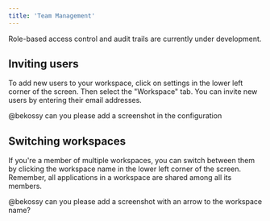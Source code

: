 ```yaml
---
title: 'Team Management'
---
```


<Note> Role-based access control and audit trails are currently under development. </Note>


## Inviting users

To add new users to your workspace, click on settings in the lower left corner of the screen. Then select the "Workspace" tab. You can invite new users by entering their email addresses.

@bekossy can you please add a screenshot in the configuration

## Switching workspaces

If you're a member of multiple workspaces, you can switch between them by clicking the workspace name in the lower left corner of the screen. Remember, all applications in a workspace are shared among all its members.

@bekossy can you please add a screenshot with an arrow to the workspace name?